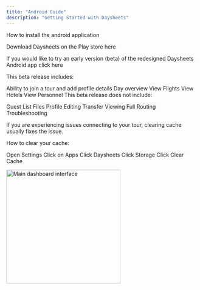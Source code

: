 ```yaml
---
title: "Android Guide"
description: "Getting Started with Daysheets"
---
```


How to install the android application

Download Daysheets on the Play store here

If you would like to try an early version (beta) of the redesigned Daysheets Android app click here

This beta release includes:

Ability to join a tour and add profile details
Day overview
View Flights
View Hotels
View Personnel
This beta release does not include:

Guest List
Files
Profile Editing
Transfer Viewing
Full Routing
Troubleshooting

If you are experiencing issues connecting to your tour, clearing cache usually fixes the issue.

How to clear your cache:

Open Settings
Click on Apps
Click Daysheets
Click Storage
Click Clear Cache

<img
  src="/images/getting-started/download-daysheets/test.png"
  alt="Main dashboard interface"
  height="300"
  className="rounded-lg"
/>
